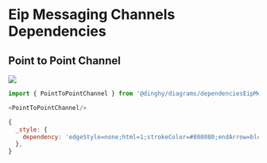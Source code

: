 
# Eip Messaging Channels Dependencies


## Point to Point Channel

<Tabs>
  <TabItem value="Preview">

![](./point-to-point-channel.png#drawio)

  </TabItem>
  <TabItem value="Usage">
    
```js
import { PointToPointChannel } from '@dinghy/diagrams/dependenciesEipMessagingChannels'

<PointToPointChannel/>
```

  </TabItem>
  <TabItem value="Definition">
    
```js
{
  _style: {
    dependency: 'edgeStyle=none;html=1;strokeColor=#808080;endArrow=block;endSize=10;dashed=0;verticalAlign=bottom;strokeWidth=2;',
  },
}
```

  </TabItem>
</Tabs>

